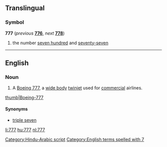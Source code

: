 ==Translingual==

===Symbol===
'''777''' (''previous'' '''[[776]]''', ''next'' '''[[778]]''')

# the number [[seven hundred]] and [[seventy-seven]]

[[Category:Hindu-Arabic script]]

----

==English==

===Noun===
{{en-noun}}

# {{lb|en|aviation}} A [[w:Boeing 777|Boeing 777]], a [[wide body]] [[twinjet]] used for [[commercial]] airlines.
[[image:United Airlines B777-200 N780UA.jpg|thumb|Boeing-777]]

====Synonyms====
* [[triple seven]]

[[Category:English terms spelled with 7]]

[[li:777]]
[[hu:777]]
[[nl:777]]